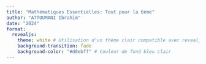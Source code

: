 ```yaml
---
title: "Mathématiques Essentielles: Tout pour la 6ème"
author: "ATTOUMANI Ibrahim"
date: "2024"
format: 
  revealjs:
    theme: white # Utilisation d'un thème clair compatible avec revealjs
    background-transition: fade
    background-color: "#d0ebff" # Couleur de fond bleu clair
---
```



